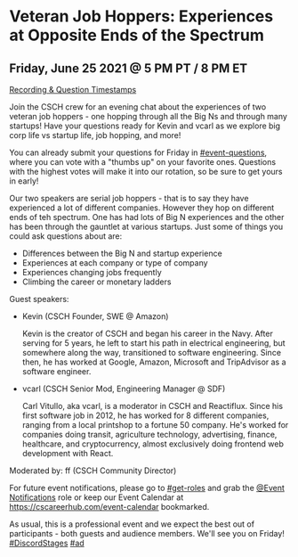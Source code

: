 
<MdLayout title="Veteran Job Hoppers: Experiences at Opposite Ends of the Spectrum" hideTopButton>

# Veteran Job Hoppers: Experiences at Opposite Ends of the Spectrum

## Friday, June 25 2021 @ 5 PM PT / 8 PM ET

[Recording & Question Timestamps](/blog/job-hoppers-experience)

Join the CSCH crew for an evening chat about the experiences of two veteran job hoppers - one hopping through all the Big Ns and through many startups! Have your questions ready for Kevin and vcarl as we explore big corp life vs startup life, job hopping, and more!

You can already submit your questions for Friday in [#event-questions](https://discord.com/channels/334891772696330241/849380416036143195), where you can vote with a "thumbs up" on your favorite ones. Questions with the highest votes will make it into our rotation, so be sure to get yours in early!

Our two speakers are serial job hoppers - that is to say they have experienced a lot of different companies. However they hop on different ends of teh spectrum. One has had lots of Big N experiences and the other has been through the gauntlet at various startups. Just some of things you could ask questions about are:

- Differences between the Big N and startup experience
- Experiences at each company or type of company
- Experiences changing jobs frequently
- Climbing the career or monetary ladders

Guest speakers:

- Kevin (CSCH Founder, SWE @ Amazon)

  Kevin is the creator of CSCH and began his career in the Navy. After serving for 5 years, he left to start his path in electrical engineering, but somewhere along the way, transitioned to software engineering. Since then, he has worked at Google, Amazon, Microsoft and TripAdvisor as a software engineer.

- vcarl (CSCH Senior Mod, Engineering Manager @ SDF)

  Carl Vitullo, aka vcarl, is a moderator in CSCH and Reactiflux. Since his first software job in 2012, he has worked for 8 different companies, ranging from a local printshop to a fortune 50 company. He's worked for companies doing transit, agriculture technology, advertising, finance, healthcare, and cryptocurrency, almost exclusively doing frontend web development with React.

Moderated by: ff (CSCH Community Director)

For future event notifications, please go to [#get-roles](https://discord.com/channels/334891772696330241/524775879126155294) and grab the [@Event Notifications](https://discord.gg/cscareerhub) role or keep our Event Calendar at https://cscareerhub.com/event-calendar bookmarked.

As usual, this is a professional event and we expect the best out of participants - both guests and audience members. We'll see you on Friday! [#DiscordStages](https://discord.gg/cscareerhub) [#ad](https://discord.gg/cscareerhub)

</MdLayout>
